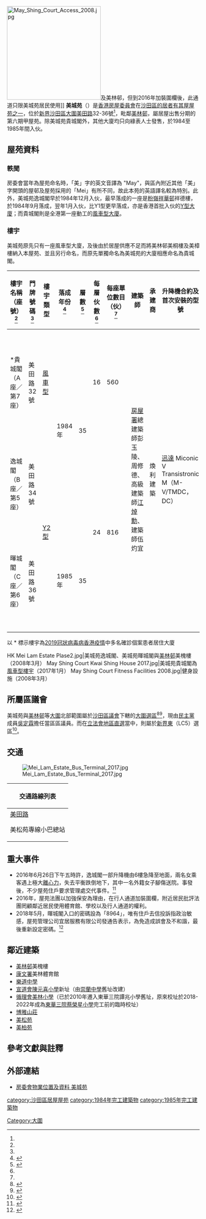 {{HKPublicHousing
| housename = 美城苑<br>May Shing Court
| authority =
| photo = Mei Lam Estate Overview 201701.jpg
| phototitle = 航拍美林邨及美城苑 （2017年1月）
| district = 沙田區
| address= 美田路32-36號<ref name=R />
| type = 3
| year = 1984年<br>1985年
| blocknumber = 3
| rentalflats = 2192
| flatsize = 334 - 484
| household = 
| auth = 
| website = 
}}
[[File:May_Shing_Court_Access_2008.jpg|245px]]及美林邨，但到2016年加裝圍欄後，此通道只限美城苑居民使用]]
'''美城苑'''（{{lang-en|May Shing Court}}）是[[香港房屋委員會|香港房屋委員會]]在[[香港資助出售房屋列表#沙田區|沙田區的居者有其屋屋苑之一]]，位於[[新界|新界]][[沙田區|沙田區]][[大圍|大圍]][[美田路|美田路]]32-36號<ref name=R />，毗鄰[[美林邨|美林邨]]，屬居屋出售分期的第六期甲屋苑。除美城苑貴城閣外，其他大廈均只向綠表人士發售，於1984至1985年間入伙。

== 屋苑資料 ==

=== 軼聞 ===
房委會當年為屋苑命名時，「美」字的英文音譯為 "May"，與區內附近其他「美」字開頭的屋邨及屋苑採用的「Mei」有所不同，故此本苑的英語譯名較為特別。此外，美城苑逸城閣早於1984年12月入伙，最早落成的一座是[[粉嶺|粉嶺]][[祥華邨|祥華邨]]祥德樓，於1984年9月落成，翌年1月入伙，比Y1型更早落成，亦是香港首批入伙的[[Y型大廈|Y型大廈]]；而貴城閣則是全港第一座動工的[[風車型大廈|風車型大廈]]。

=== 樓宇 ===
美城苑原先只有一座風車型大廈，及後由於居屋供應不足而將美林邨美桐樓及美樟樓納入本屋苑、並且另行命名，而原先單獨命名為美城苑的大廈相應命名為貴城閣。

{| class="wikitable" style="text-align: center;"
|-
! 樓宇名稱（座號）<ref name=TNMT /> !! 門牌號碼 <ref name=R /> !! 樓宇類型 !! 落成年份 <ref name=R>{{Cite web |url=https://www.rvd.gov.hk/doc/tc/nt.pdf |title=差餉物業估價署-樓宇名稱 第二冊：新界 2020年10月|accessdate=2018-12-16|date=2020-10|publisher=差餉物業估價署 |archive-date=2021-01-08 |archive-url=https://web.archive.org/web/20210108155702/https://www.rvd.gov.hk/doc/tc/nt.pdf |dead-url=no }}</ref> !! 層數 <ref name=TNMT>{{Cite web |url=http://hk.centadata.com/basicinfo.aspx?type=2&code=XSDITHIXHZ&ref=CD2_Detail |title=大圍-美城苑-全部座數 |publisher=中原數據}}{{Wayback|url=http://hk.centadata.com/basicinfo.aspx?type=2&code=XSDITHIXHZ&ref=CD2_Detail |date=20200925055027 }}</ref> !! 每層伙數<ref name=TNMT /> !! 每座單位數目（伙）<ref name=TNMT /> 
!建築師
!承建商!! 升降機合約及首次安裝的型號 !! 翻新後採用的升降機廠商 !! 備註
|-
| *貴城閣（A座／第7座）
| 美田路32號
|[[風車型大廈|風車型]]
| rowspan="2" | 1984年
| rowspan="2" | 35
| 16
| 560
| rowspan="3" |[[香港房屋署|房屋署]]總建築師彭玉陵、周修德、
高級建築師[[江焯勳|江焯勳]]、建築師伍灼宜
| rowspan="3" |煥利建築
| rowspan="3" | [[迅達集團|迅達]] Miconic V Transistronic M（M-V/TMDC，DC）
| rowspan="3" | 迅達 7000（VVVF）
| 原先美城苑只包括此座
|-
| 逸城閣（B座／第5座）
| 美田路34號
| rowspan="2" | [[Y型大廈#Y2型|Y2型]]
| rowspan="2" | 24
| rowspan="2" |816
| 原先為美林邨美桐樓
|-
| 暉城閣（C座／第6座）
| 美田路36號
| 1985年
| 35
| 原先為美林邨美樟樓
|-
|}

以 * 標示樓宇為[[2019冠狀病毒病香港疫情|2019冠狀病毒病香港疫情]]中多名確診個案患者居住大廈
<gallery>
HK Mei Lam Estate Plase2.jpg|美城苑逸城閣、美城苑暉城閣與[[美林邨|美林邨]]美槐樓（2008年3月）
May Shing Court Kwai Shing House 2017.jpg|美城苑貴城閣為[[風車型大廈|風車型樓宇]]（2017年1月）
May Shing Court Fitness Facilities 2008.jpg|健身設施（2008年3月）
</gallery>

== 所屬區議會 ==
{{Main|大圍 (選區)}}
美城苑與[[美林邨|美林邨]]等[[大圍|大圍]]北部範圍屬於[[沙田區議會|沙田區議會]]下轄的[[大圍_(選區)|大圍選區]]<ref>{{Cite web|title=區議會選區分界圖—沙田區|url=http://www.eac.gov.hk/pdf/distco/maps/dc2015r.pdf|accessdate=2020-02-25|archive-url=https://web.archive.org/web/20180124072458/http://www.eac.gov.hk/pdf/distco/maps/dc2015r.pdf|archive-date=2018-01-24|dead-url=no}}</ref><ref>{{Cite web|title=2019年香港區議會選舉選區範圍(沙田區)|url=https://www.eac.hk/pdf/distco/2019dc/final/ch/R_descriptions(Chi).pdf|accessdate=2019-12-20|archive-url=https://web.archive.org/web/20190204122408/https://www.eac.hk/pdf/distco/2019dc/final/ch/R_descriptions(Chi).pdf|archive-date=2019-02-04|dead-url=no}}</ref>，現由[[民主黨_(香港)|民主黨]]成員[[吳定霖|吳定霖]]擔任當區區議員。而在[[香港立法會|立法會]][[地區直選_(香港)|地區直選]]當中，則屬於[[新界東選區|新界東]]（LC5）選區<ref>{{Cite web|title=立法會地方選區分界圖—新界東選區|url=http://www.eac.gov.hk/pdf/legco/2016/2016boundaries/lc2016nte.pdf|accessdate=2020-02-25|archive-url=https://web.archive.org/web/20181123050449/https://www.eac.gov.hk/pdf/legco/2016/2016boundaries/lc2016nte.pdf|archive-date=2018-11-23|dead-url=yes}}</ref>。

== 交通 ==
[[File:Mei_Lam_Estate_Bus_Terminal_2017.jpg|thumb]]
{| class="mw-collapsible mw-collapsed wikitable" style="background:white; margin: 0 auto; width: auto;" 
! 交通路線列表
|-
|
;[[美田路|美田路]]
{{九龍新界巴士簡單列表|46P|81S|82B|283|286P|288C}}
{{過海隧道巴士簡單列表|985|985A|989}}

;美松苑專線小巴總站
{{新界專線小巴簡單列表|63A}}
|}

== 重大事件 ==
* 2016年6月26日下午五時許，逸城閣一部升降機由6樓急降至地面，兩名女乘客遇上極大[[離心力|離心力]]，失去平衡跌倒地下，其中一名外籍女子腳傷送院。事發後，不少屋苑住戶要求管理處交代事件。<ref>{{cite news|url=http://www.hk01.com/%E6%B8%AF%E8%81%9E/28318/%E7%BE%8E%E5%9F%8E%E8%8B%91%E5%8D%87%E9%99%8D%E6%A9%9F%E6%80%A5%E5%A2%9C6%E5%B1%A4%E6%A8%93-%E4%BA%8B%E4%B8%BB%E8%A6%AA%E8%BF%B0%E6%81%90%E6%80%96%E7%B6%93%E9%81%8E-%E8%B7%8C%E5%80%92%E5%9C%A8%E5%9C%B0-%E5%BF%83%E8%AB%97%E6%AD%BB%E5%95%A6 |author1=楊婉婷 |author2=王譯揚|title=美城苑升降機急墜6層樓　事主親述恐怖經過：跌倒在地　心諗死啦 |publisher=香港01|date=2016-06-26}}{{Wayback|url=https://www.hk01.com/%E7%A4%BE%E6%9C%83%E6%96%B0%E8%81%9E/28318/%E7%BE%8E%E5%9F%8E%E8%8B%91%E5%8D%87%E9%99%8D%E6%A9%9F%E6%80%A5%E5%A2%9C6%E5%B1%A4%E6%A8%93-%E4%BA%8B%E4%B8%BB%E8%A6%AA%E8%BF%B0%E6%81%90%E6%80%96%E7%B6%93%E9%81%8E-%E8%B7%8C%E5%80%92%E5%9C%A8%E5%9C%B0-%E5%BF%83%E8%AB%97%E6%AD%BB%E5%95%A6 |date=20191231161609 }}</ref>
* 2016年，屋苑法團以加強保安為理由，在行人通道加裝圍欄，附近居民批評法團罔顧鄰近居民使用體育館、學校以及行人通道的權利。
* 2018年5月，暉城閣入口的密碼設為「8964」，唯有住戶去信投訴指政治敏感，屋苑管理公司宜居服務有限公司發通告表示，為免造成誤會及不和諧，最後重新設定密碼。<ref>{{cite news|author1=張雅婷|title=【六四29】大圍居屋大門密碼「8964」　住戶投訴政治敏感即被改|url=https://www.hk01.com/%E7%A4%BE%E6%9C%83%E6%96%B0%E8%81%9E/187815/%E5%85%AD%E5%9B%9B29-%E5%A4%A7%E5%9C%8D%E5%B1%85%E5%B1%8B%E5%A4%A7%E9%96%80%E5%AF%86%E7%A2%BC-8964-%E4%BD%8F%E6%88%B6%E6%8A%95%E8%A8%B4%E6%94%BF%E6%B2%BB%E6%95%8F%E6%84%9F%E5%8D%B3%E8%A2%AB%E6%94%B9|accessdate=2018-05-13|publisher=香港01|date=2018-05-12}}{{Wayback|url=https://www.hk01.com/%E7%A4%BE%E6%9C%83%E6%96%B0%E8%81%9E/187815/%E5%85%AD%E5%9B%9B29-%E5%A4%A7%E5%9C%8D%E5%B1%85%E5%B1%8B%E5%A4%A7%E9%96%80%E5%AF%86%E7%A2%BC-8964-%E4%BD%8F%E6%88%B6%E6%8A%95%E8%A8%B4%E6%94%BF%E6%B2%BB%E6%95%8F%E6%84%9F%E5%8D%B3%E8%A2%AB%E6%94%B9 |date=20210707151844 }}</ref>

== 鄰近建築 ==
* [[美林邨|美林邨]]美槐樓
* [[康樂及文化事務署|康文署]]美林體育館
* [[樂道中學|樂道中學]]
* [[宣道會陳元喜小學|宣道會陳元喜小學]]新址（由[[崇蘭中學|崇蘭中學]]舊址改建）
* [[循理會美林小學|循理會美林小學]]（已於2010年遷入東華三院譚兆小學舊址，原來校址於2018-2022年成為[[東華三院蔡榮星小學|東華三院蔡榮星小學]]完工前的臨時校址）
* [[博雅山莊|博雅山莊]]
* [[美松苑|美松苑]]
* [[美柏苑|美柏苑]]

== 參考文獻與註釋 ==
{{reflist}}
{{noteFoot}}

== 外部連結 ==
* [http://www.housingauthority.gov.hk/tc/global-elements/estate-locator/detail.html?propertyType=2&id=3006 房委會物業位置及資料 美城苑] {{Wayback|url=http://www.housingauthority.gov.hk/tc/global-elements/estate-locator/detail.html?propertyType=2&id=3006 |date=20181010025913 }}

{{沙田區居屋屋苑}}
{{DEFAULTSORT: May Shing Court}}
[[Category:大圍|Category:大圍]]
[[category:沙田區居屋屋苑|category:沙田區居屋屋苑]]
[[category:1984年完工建築物|category:1984年完工建築物]]
[[category:1985年完工建築物|category:1985年完工建築物]]